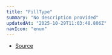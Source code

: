 ```yaml
---
title: "FillType"
summary: "No description provided"
updatedAt: "2025-10-29T11:03:48.806Z"
navIcon: "enum"
---
```



<Table data={{ headers: [{"content":"Member","key":"member","sortable":true},{"content":"Type","key":"type","sortable":true}], rows: [["Gradient","'gradient'"],["Pattern","'pattern'"],["Solid","'solid'"]] }} />


- [Source](https://github.com/NMMTY/LazyCanvas/blob/e5b83021346e886d435469de8abb93654e0fb45d/packages/lazycanvas/src/types/enum.ts#L157)
